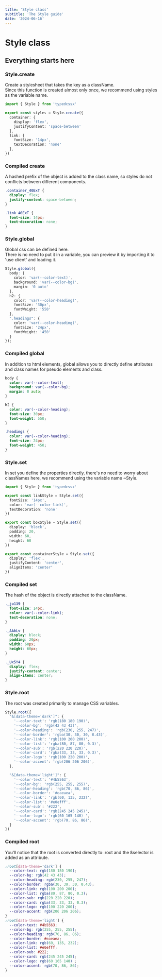 ```yaml
---
title: 'Style class'
subtitle: 'The Style guide'
date: '2024-06-16'
---
```


<SearchBox />
<TocBot />

# Style class

## Everything starts here

### Style.create
Create a stylesheet that takes the key as a className.  
Since this function is created almost only once, we recommend using styles as the variable name.
```ts title="style.css.ts"
import { Style } from 'typedcssx'

export const styles = Style.create({
  container: {
    display: 'flex',
    justifyContent: 'space-between'
  },
  link: {
    fontSize: '14px',
    textDecoration: 'none'
  },
})
```
### Compiled create
A hashed prefix of the object is added to the class name, so styles do not conflicts between different components.
```css title="css"
.container_40ExT {
  display: flex;
  justify-content: space-between;
}

.link_40ExT {
  font-size: 14px;
  text-decoration: none;
}
```

### Style.global
Global css can be defined here.  
There is no need to put it in a variable, you can preview it by importing it to 'use client' and loading it.
```ts title="global.css.ts"
Style.global({
  body: {
    color: 'var(--color-text)',
    background: 'var(--color-bg)',
    margin: '0 auto'
  },
  h2: {
    color: 'var(--color-heading)',
    fontSize: '30px',
    fontWeight: '550'
  },
  ".headings": {
    color: 'var(--color-heading)',
    fontSize: '24px',
    fontWeight: '450'
  }
});
  ```

### Compiled global
In addition to html elements, global allows you to directly define attributes and class names for pseudo elements and class.
```css title="css"
body {
  color: var(--color-text);
  background: var(--color-bg);
  margin: 0 auto;
}

h2 {
  color: var(--color-heading);
  font-size: 30px;
  font-weight: 550;
}

.headings {
  color: var(--color-heading);
  font-size: 24px;
  font-weight: 450;
}
```

### Style.set
In set you define the properties directly, there's no need to worry about classNames here, we recommend using the variable name ~Style.
```ts title="style.css.ts"
import { Style } from 'typedcssx'

export const linkStyle = Style.set({
  fontSize: '14px',
  color: 'var(--color-link)',
  textDecoration: 'none'
})

export const boxStyle = Style.set({
  display: 'block',
  padding: 20,
  width: 60,
  height: 60
})

export const containerStyle = Style.set({
  display: 'flex',
  justifyContent: 'center',
  alignItems: 'center'
})
```

### Compiled set
The hash of the object is directly attached to the className.
```css title="css"
._jo139 {
  font-size: 14px;
  color: var(--color-link);
  text-decoration: none;
}

._AAbLv {
  display: block;
  padding: 20px;
  width: 60px;
  height: 60px;
}

._Ux5Y4 {
  display: flex;
  justify-content: center;
  align-items: center;
}
```

### Style.root
The root was created primarily to manage CSS variables.
```ts title="global.css.ts"
Style.root({
  "&[data-theme='dark']": {
    '--color-text': 'rgb(180 180 190)',
    '--color-bg': 'rgb(42 43 43)',
    '--color-heading': 'rgb(230, 255, 247)',
    '--color-border': 'rgba(30, 30, 30, 0.43)',
    '--color-link': 'rgb(100 200 200)',
    '--color-list': 'rgba(80, 87, 80, 0.3)',
    '--color-sub': 'rgb(220 220 220)',
    '--color-card': 'rgba(33, 33, 33, 0.3)',
    '--color-logo': 'rgb(100 220 200)',
    '--color-accent': 'rgb(206 206 206)',
  },

  "&[data-theme='light']": {
    '--color-text': '#4b5563',
    '--color-bg': 'rgb(255, 255, 255)',
    '--color-heading': 'rgb(70, 86, 86)',
    '--color-border': '#eaeaea',
    '--color-link': 'rgb(60, 135, 232)',
    '--color-list': '#e0efff',
    '--color-sub': '#222',
    '--color-card': 'rgb(245 245 245)',
    '--color-logo': 'rgb(60 165 140) ',
    '--color-accent': 'rgb(70, 86, 86)',
  }
})
```

### Compiled root
You'll notice that the root is converted directly to :root and the &selector is added as an attribute.
```css title="css"
:root[data-theme='dark'] {
  --color-text: rgb(180 180 190);
  --color-bg: rgb(42 43 43);
  --color-heading: rgb(230, 255, 247);
  --color-border: rgba(30, 30, 30, 0.43);
  --color-link: rgb(100 200 200);
  --color-list: rgba(80, 87, 80, 0.3);
  --color-sub: rgb(220 220 220);
  --color-card: rgba(33, 33, 33, 0.3);
  --color-logo: rgb(100 220 200);
  --color-accent: rgb(206 206 206);
}
:root[data-theme='light'] {
  --color-text: #4b5563;
  --color-bg: rgb(255, 255, 255);
  --color-heading: rgb(70, 86, 86);
  --color-border: #eaeaea;
  --color-link: rgb(60, 135, 232);
  --color-list: #e0efff;
  --color-sub: #222;
  --color-card: rgb(245 245 245);
  --color-logo: rgb(60 165 140) ;
  --color-accent: rgb(70, 86, 86);
}
```